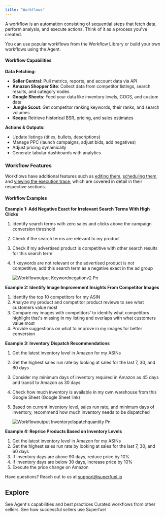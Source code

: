 ```yaml
---
title: "Workflows"
---
```


A workflow is an automation consisting of sequential steps that fetch data, perform analysis, and execute actions. Think of it as a process you've created.

You can use popular workflows from the Workflow Library or build your own workflows using the Agent.

#### **Workflow Capabilities**

**Data Fetching:**

- **Seller Central**: Pull metrics, reports, and account data via API
- **Amazon Shopper Site**: Collect data from competitor listings, search results, and category nodes
- **Google Sheets**: Feed your data like inventory levels, COGS, and custom data
- **Jungle Scout**: Get competitor ranking keywords, their ranks, and search volumes
- **Keepa**: Retrieve historical BSR, pricing, and sales estimates

**Actions & Outputs:**

- Update listings (titles, bullets, descriptions)
- Manage PPC (launch campaigns, adjust bids, add negatives)
- Adjust pricing dynamically
- Generate tabular dashboards with analytics

### Workflow Features

Workflows have additional features such as [editing them](https://docs.superfuel.io/features/editing-workflow), [scheduling them](https://docs.superfuel.io/features/scheduling-workflow), and [viewing the execution trace](https://docs.superfuel.io/features/execution-trace), which are covered in detail in their respective sections.

#### **Workflow Examples**

**Example 1: Add Negative Exact for Irrelevant Search Terms With High Clicks**

1. Identify search terms with zero sales and clicks above the campaign conversion threshold
2. Check if the search terms are relevant to my product
3. Check if my advertised product is competitive with other search results for this search term
4. If keywords are not relevant or the advertised product is not competitive, add this search term as a negative exact in the ad group

   ![Workflowoutput Keywordnegationv2 Pn](/images/Workflowoutput-keywordnegationv2.png)

**Example 2: Identify Image Improvement Insights From Competitor Images**

1. Identify the top 10 competitors for my ASIN
2. Analyze my product and competitor product reviews to see what customers value most
3. Compare my images with competitors' to identify what competitors highlight that's missing in my listing and overlaps with what customers value most
4. Provide suggestions on what to improve in my images for better conversion

**Example 3: Inventory Dispatch Recommendations**

1. Get the latest inventory level in Amazon for my ASINs
2. Get the highest sales run rate by looking at sales for the last 7, 30, and 60 days
3. Consider my minimum days of inventory required in Amazon as 45 days and transit to Amazon as 30 days
4. Check how much inventory is available in my own warehouse from this Google Sheet (Google Sheet link)
5. Based on current inventory level, sales run rate, and minimum days of inventory, recommend how much inventory needs to be dispatched

   ![Workflowoutput Inventorydispatchquantity Pn](/images/Workflowoutput-inventorydispatchquantity.png)

**Example 4: Reprice Products Based on Inventory Levels**

1. Get the latest inventory level in Amazon for my ASINs
2. Get the highest sales run rate by looking at sales for the last 7, 30, and 60 days
3. If inventory days are above 90 days, reduce price by 10%
4. If inventory days are below 30 days, increase price by 10%
5. Execute the price change on Amazon

Have questions? Reach out to us at [support@superfuel.io](mailto:support@superfuel.io)

## Explore

<Columns cols={3}>
  <Card title="Agent" icon="user-robot" href="https://docs.superfuel.io/concepts/agent">
    See Agent's capabilities and best practices
  </Card>
  <Card title="Workflow Library" icon="book" href="https://docs.superfuel.io/concepts/workflow-library">
    Curated workflows from other sellers.
  </Card>
  <Card title="Best Practices" icon="lightbulb" href="https://docs.superfuel.io/more-resources/success-stories">
    See how successful sellers use Superfuel
  </Card>
</Columns>